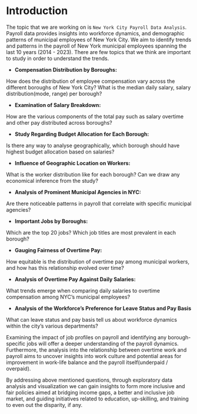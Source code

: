 # Introduction

The topic that we are working on is `New York City Payroll Data Analysis`. Payroll data provides insights into workforce dynamics, and demographic patterns of municipal employees of New York City. We aim to identify trends and patterns in the payroll of New York municipal employees spanning the last 10 years (2014 - 2023). There are few topics that we think are important to study in order to understand the trends. 

- **Compensation Distribution by Boroughs:**

How does the distribution of employee compensation vary across the different boroughs of New York City? What is the median daily salary, salary distribution(mode, range) per borough?

- **Examination of Salary Breakdown:**

How are the various components of the total pay such as salary overtime and other pay distributed across boroughs?

- **Study Regarding Budget Allocation for Each Borough:**

Is there any way to analyse geographically, which borough should have highest budget allocation based on salaries?

- **Influence of Geographic Location on Workers:**

What is the worker distribution like for each borough? Can we draw any economical inference from the study?

- **Analysis of Prominent Municipal Agencies in NYC:**

Are there noticeable patterns in payroll that correlate with specific municipal agencies?

- **Important Jobs by Boroughs:**

Which are the top 20 jobs? Which job titles are most prevalent in each borough?
 
- **Gauging Fairness of Overtime Pay:**

How equitable is the distribution of overtime pay among municipal workers, and how has this relationship evolved over time?
 
- **Analysis of Overtime Pay Against Daily Salaries:**

What trends emerge when comparing daily salaries to overtime compensation among NYC's municipal employees?

- **Analysis of the Workforce’s Preference for Leave Status and Pay Basis**

 What can leave status and pay basis tell us about workforce dynamics within the city's various departments?
 

Examining the impact of job profiles on payroll and identifying any borough-specific jobs will offer a deeper understanding of the payroll dynamics. Furthermore, the analysis into the relationship between overtime work and payroll aims to uncover insights into work culture and potential areas for improvement in work-life balance and the payroll itself(underpaid / overpaid).

By addressing above mentioned questions, through exploratory data analysis and visualization we can gain insights to form more inclusive and fair policies aimed  at bridging income gaps, a better and inclusive job market, and guiding initiatives related to education, up-skilling, and training to even out the disparity, if any.

